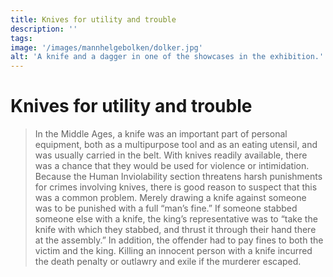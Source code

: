 ```yaml
---
title: Knives for utility and trouble
description: ''
tags:
image: '/images/mannhelgebolken/dolker.jpg'
alt: 'A knife and a dagger in one of the showcases in the exhibition.'
---
```



# Knives for utility and trouble

<Blockquote
    quote='“If the person who was stabbed innocent dies, then the one who stabbed can be killed with impunity.”'
    footer='Human Inviolability section, chapter 15' />


<Container stil="initial side">
    In the Middle Ages, a knife was an important part of personal equipment, both as a multipurpose tool and as an eating utensil, and was usually carried in the belt. 
    With knives readily available, there was a chance that they would be used for violence or intimidation. 
    Because the Human Inviolability section threatens harsh punishments for crimes involving knives, there is good reason to suspect that this was a common problem. 
    Merely drawing a knife against someone was to be punished with a full “man’s fine.” If someone stabbed someone else with a knife, the king’s representative was to “take the knife with which they stabbed, and thrust it through their hand there at the assembly.” In addition, the offender had to pay fines to both the victim and the king. 
    Killing an innocent person with a knife incurred the death penalty or outlawry and exile if the murderer escaped.
</Container>

<Work id="ubb-diplom-0034" />
